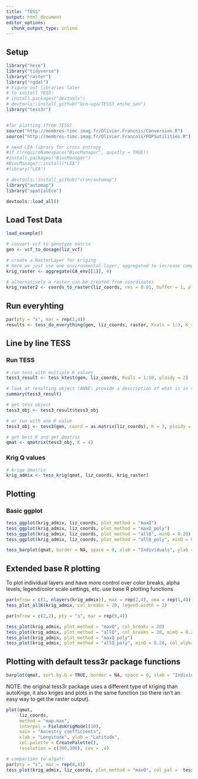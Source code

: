 ```yaml
---
title: "TESS"
output: html_document
editor_options: 
  chunk_output_type: inline
---
```


## Setup

```r
library("here")
library("tidyverse")
library("raster")
library("rgdal")
# Figure out libraries later
# to install TESS:
# install.packages("devtools")
# devtools::install_github("bcm-uga/TESS3_encho_sen")
library("tess3r") 


#for plotting (from TESS)
source("http://membres-timc.imag.fr/Olivier.Francois/Conversion.R")
source("http://membres-timc.imag.fr/Olivier.Francois/POPSutilities.R")

# need LEA library for cross entropy
#if (!requireNamespace("BiocManager", quietly = TRUE))
#install.packages("BiocManager")
#BiocManager::install("LEA")
#library("LEA")

# devtools::install_github("cran/automap")
library("automap")
library("spatialEco")

devtools::load_all()
```
## Load Test Data

```r
load_example()
```

```r
# convert vcf to genotype matrix
gen <- vcf_to_dosage(liz_vcf)
```

```r
# create a RasterLayer for kriging
# here we just use one environmental layer, aggregated to increase computational speed
krig_raster <- aggregate(CA_env[[1]], 4)

# alternatively a raster can be created from coordinates
krig_raster2 <- coords_to_raster(liz_coords, res = 0.01, buffer = 1, plot = TRUE)
```

## Run everyhting


```r
par(pty = "s", mar = rep(2,4))
results <- tess_do_everything(gen, liz_coords, raster, Kvals = 1:3, K_selection = "auto", minQ = 0.10)
```


## Line by line TESS

### Run TESS

```r
# run tess with multiple K values
tess3_result <- tess_ktest(gen, liz_coords, Kvals = 1:10, ploidy = 2) 

# look at resulting object (ANNE: provide a description of what is in this object)
summary(tess3_result)

# get tess object
tess3_obj <- tess3_result$tess3_obj

# or run with one K value
tess3_obj <- tess3(gen, coord = as.matrix(liz_coords), K = 3, ploidy = 2) 

# get best K and get Qmatrix
qmat <- qmatrix(tess3_obj, K = 4)

```

### Krig Q values

```r
# krige Qmatrix
krig_admix <- tess_krig(qmat, liz_coords, krig_raster)
```

## Plotting 

### Basic ggplot

```r
tess_ggplot(krig_admix, liz_coords, plot_method = "maxQ")
tess_ggplot(krig_admix, liz_coords, plot_method = "maxQ_poly")
tess_ggplot(krig_admix, liz_coords, plot_method = "allQ", minQ = 0.20)
tess_ggplot(krig_admix, liz_coords, plot_method = "allQ_poly", minQ = 0.20)
```

```r
tess_barplot(qmat, border = NA, space = 0, xlab = "Individuals", ylab = "Ancestry coefficients")
```

## Extended base R plotting

To plot individual layers and have more control over color breaks, alpha levels, legend/color scale settings, etc. use base R plotting functions

```r
par(mfrow = c(1, nlayers(krig_admix)), mar = rep(2,4), oma = rep(1,4))
tess_plot_allK(krig_admix, col_breaks = 20, legend.width = 2)
```

```r
par(mfrow = c(2,2), pty = "s", mar = rep(0,4))

tess_plot(krig_admix, plot_method = "maxQ", col_breaks = 20)
tess_plot(krig_admix, plot_method = "allQ", col_breaks = 20, minQ = 0.20, col_alpha = 0.90)
tess_plot(krig_admix, plot_method = "maxQ_poly")
tess_plot(krig_admix, plot_method = "allQ_poly", minQ = 0.20, col_alpha = 0.50)
```

## Plotting with default tess3r package functions

```r
barplot(qmat, sort.by.Q = TRUE, border = NA, space = 0, xlab = "Individuals", ylab = "Ancestry coefficients")
```


NOTE: the original tess3r package uses a different type of kriging than autoKrige, it also kriges and plots in the same function (so there isn't an easy way to get the raster output). 
```r
plot(qmat, 
     liz_coords, 
     method = "map.max", 
     interpol = FieldsKrigModel(10),  
     main = "Ancestry coefficients",
     xlab = "Longitude", ylab = "Latitude", 
     col.palette = CreatePalette(),
     resolution = c(300,300), cex = .4)

# comparison to algatr
par(pty = "s", mar = rep(0,4))
tess_plot(krig_admix, liz_coords, plot_method = "maxQ", col_pal =  tess_col_default)
```
